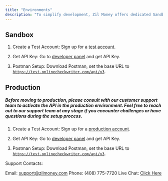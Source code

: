 ```yaml
---
title: "Environments"
description: "To simplify development, Zil Money offers dedicated Sandbox and Production environments."
---
```


## Sandbox

1. Create a Test Account: Sign up for a [test account](https://test.onlinecheckwriter.com/).

2. Get API Key: Go to [developer panel](https://sandbox.onlinecheckwriter.com/manage/developer/index) and get API Key.

3. Postman Setup: Download Postman, set the base URL to [`https://test.onlinecheckwriter.com/api/v3`](https://test.onlinecheckwriter.com/api/v3).

## Production

##### Before moving to production, please consult with our customer support team to activate the API in the production environment. Feel free to reach out to our support team at any stage if you encounter challenges or have questions during the setup process.

1. Create a Test Account: Sign up for a [production account](https://live.onlinecheckwriter.com/).

2. Get API Key: Go to [developer panel](https://live.onlinecheckwriter.com/manage/developer/index) and get API Key.

3. Postman Setup: Download Postman, set the base URL to [`https://test.onlinecheckwriter.com/api/v3`](https://app.onlinecheckwriter.com/api/v3).



Support Contacts:

Email: [support@zilmoney.com](mailto:support@zilmoney.com)
Phone: (408) 775-7720
Live Chat: [Click Here](https://onlinecheckwriter.com/contact/)